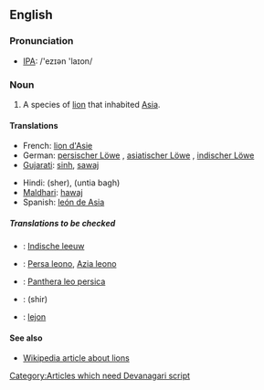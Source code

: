 ==English==

===Pronunciation===
*[[w:IPA|IPA]]: /'ezɪən 'laɪon/

===Noun===
{{en-noun|sg=[[Asian]] [[lion]]}}

#A species of [[lion]] that inhabited [[Asia]].

====Translations====
{{top}}
*French: [[lion d'Asie]] {{m}}
*German: [[persischer Löwe]] {{m}}, [[asiatischer Löwe]] {{m}}, [[indischer Löwe]] {{m}}
*[[Gujarati]]: [[sinh]], [[sawaj]] 
{{mid}}
*Hindi: (sher), (untia bagh) <!-- (literally: camel tiger) --> [[Category:Articles which need Devanagari script]]
*[[Maldhari]]: [[hawaj]]
*Spanish: [[león de Asia]] {{m}}
{{bottom}}

=====Translations to be checked=====
{{checktrans}}
<!-- Should the initial letters of these be minuscule? -->
*{{ttbc|Dutch}}: [[Indische leeuw]] {{m}}
*{{ttbc|Esperanto}}: [[Persa leono]], [[Azia leono]]
*{{ttbc|Latin}}: [[Panthera leo persica]]
<!-- 
Are these specific to the Asian lion? -->
*{{ttbc|Persian}}: {{FAchar|[[شیر]]}} (shir)
*{{ttbc|Swedish}}: [[lejon]]

====See also====
*[[w:Lion|Wikipedia article about lions]]